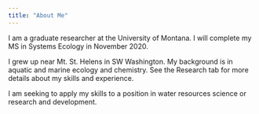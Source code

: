 ```yaml
---
title: "About Me"
---
```


I am a graduate researcher at the University of Montana. I will complete my MS in Systems Ecology in November 2020.

I grew up near Mt. St. Helens in SW Washington. My background is in aquatic and marine ecology and chemistry. See the Research tab for more details about my skills and experience.

I am seeking to apply my skills to a position in water resources science or research and development. 
